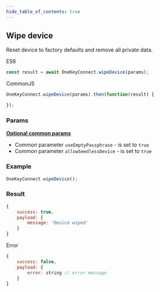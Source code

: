 ```yaml
---
hide_table_of_contents: true
---
```


## Wipe device

Reset device to factory defaults and remove all private data.

ES6
```javascript
const result = await OneKeyConnect.wipeDevice(params);
```

CommonJS
```javascript
OneKeyConnect.wipeDevice(params).then(function(result) {

});
```

### Params

[**Optional common params**](./commonParams)

- Common parameter `useEmptyPassphrase` - is set to `true`
- Common parameter `allowSeedlessDevice` - is set to `true`

### Example
```javascript
OneKeyConnect.wipeDevice();
```

### Result
```javascript
{
    success: true,
    payload: {
        message: 'Device wiped'
    }
}
```
Error
```javascript
{
    success: false,
    payload: {
        error: string // error message
    }
}
```

<Playground
    initValue="OneKeyConnect.wipeDevice();"
/>
